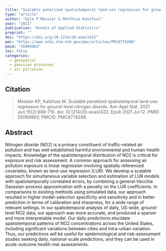 ```yaml
---
title: "Scalable penalized spatiotemporal land-use regression for ground-level nitrogen dioxide"
type: "article"
author: "Kyle P Messier & Matthias Katzfuss"
year: "2021"
publication: "Annals of Applied Statistics"
preprint: ""
doi: "https://doi.org/10.1214/20-aoas1422"
pmc: "https://www.ncbi.nlm.nih.gov/pmc/articles/PMC8774268"
pmid: "35069963"
toc: false
categories:
  - geospatial
  - gaussian processes
  - air pollution
---
```


## Citation 

> Messier KP, Katzfuss M. Scalable penalized spatiotemporal land-use regression for ground-level nitrogen dioxide. Ann Appl Stat. 2021 Jun;15(2):688-710. doi: 10.1214/20-aoas1422. Epub 2021 Jul 12. PMID: 35069963; PMCID: PMC8774268.

## Abstract

Nitrogen dioxide (NO2) is a primary constituent of traffic-related air pollution and has well established harmful environmental and human-health impacts. Knowledge of the spatiotemporal distribution of NO2 is critical for exposure and risk assessment. A common approach for assessing air pollution exposure is linear regression involving spatially referenced covariates, known as land-use regression (LUR). We develop a scalable approach for simultaneous variable selection and estimation of LUR models with spatiotemporally correlated errors, by combining a general-Vecchia Gaussian-process approximation with a penalty on the LUR coefficients. In comparisons to existing methods using simulated data, our approach resulted in higher model-selection specificity and sensitivity and in better prediction in terms of calibration and sharpness, for a wide range of relevant settings. In our spatiotemporal analysis of daily, US-wide, ground-level NO2 data, our approach was more accurate, and produced a sparser and more interpretable model. Our daily predictions elucidate spatiotemporal patterns of NO2 concentrations across the United States, including significant variations between cities and intra-urban variation. Thus, our predictions will be useful for epidemiological and risk-assessment studies seeking daily, national-scale predictions, and they can be used in acute-outcome health-risk assessments.




